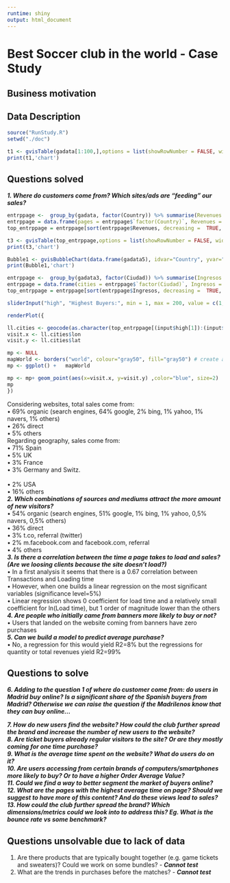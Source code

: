 ```yaml
---
runtime: shiny
output: html_document
---
```


 Best Soccer club in the world - Case Study
==========================================

## Business motivation
 
## Data Description

```r
source("RunStudy.R")
setwd("./doc")

t1 <- gvisTable(gadata[1:100,],options = list(showRowNumber = FALSE, width = 800, height = min(400,27*(nrow(gadata) + 1)), allowHTML = TRUE, page = 'disable'))
print(t1,'chart')

```

## Questions solved

***1. Where do customers come from? Which sites/ads are “feeding" our sales?<br>***
```r

entrppage <-  group_by(gadata, factor(Country)) %>% summarise(Revenues = sum(Revenues))
entrppage = data.frame(pages = entrppage$`factor(Country)`, Revenues = entrppage$Revenues)
top_entrppage = entrppage[sort(entrppage$Revenues, decreasing =  TRUE, index.return = TRUE)$ix,]

t3 <- gvisTable(top_entrppage,options = list(showRowNumber = FALSE, width = 800, height = min(400,27*(nrow(top_entrppage) + 1)), allowHTML = TRUE, page = 'disable'))
print(t3,'chart')

Bubble1 <- gvisBubbleChart(data.frame(gadata5), idvar="Country", yvar="Log_Trans", xvar="Rev_per_trans", colorvar="Revenues",sizevar="Revenues", options = list(showRowNumber = FALSE, width = 1000, height =800,sizeAxis = '{minValue: 0,  maxSize: 100}',axisTitlesPosition="out"))
print(Bubble1,'chart')

```

```r

entrppage <-  group_by(gadata3, factor(Ciudad)) %>% summarise(Ingresos = sum(Ingresos))
entrppage = data.frame(cities = entrppage$`factor(Ciudad)`, Ingresos = entrppage$Ingresos)
top_entrppage = entrppage[sort(entrppage$Ingresos, decreasing =  TRUE, index.return = TRUE)$ix,]

sliderInput("high", "Highest Buyers:", min = 1, max = 200, value = c(1,25))

renderPlot({

ll.cities <- geocode(as.character(top_entrppage[(input$high[1]):(input$high[2]),1]))
visit.x <- ll.cities$lon
visit.y <- ll.cities$lat

mp <- NULL
mapWorld <- borders("world", colour="gray50", fill="gray50") # create a layer of borders
mp <- ggplot() +   mapWorld

mp <- mp+ geom_point(aes(x=visit.x, y=visit.y) ,color="blue", size=2) 
mp
})

```

  Considering websites, total sales come from:<br>
    •	69% organic (search engines, 64% google, 2% bing, 1% yahoo, 1% navers, 1% others)<br>
    •	26% direct<br>
    •	5% others<br>
  Regarding geography, sales come from:<br>
    •	71% Spain<br>
    •	5% UK<br>
    •	3% France<br>
    •	3% Germany and Switz. <br>     
    •	2% USA<br>
    •	16% others<br>
***2. Which combinations of sources and mediums attract the more amount of new visitors?***<br>
  •	54% organic (search engines, 51% google, 1% bing, 1% yahoo, 0,5% navers, 0,5% others)<br>
  •	36% direct<br>
  •	3% t.co, referral (twitter)<br>
  •	2% m.facebook.com and facebook.com, referral<br>
  •	4% others<br>
***3. Is there a correlation between the time a page takes to load and sales? (Are we loosing clients because the site doesn’t load?)***<br>
  •	In a first analysis it seems that there is a 0.67 correlation between Transactions and Loading time<br>
  •	However, when one builds a linear regression on the most significant variables (significance level=5%)<br>
  •	Linear regression shows 0 coefficient for load time and a relatively small coefficient for ln(Load time), but 1 order of magnitude lower than the others<br>
***4. Are people who initially came from banners more likely to buy or not?***<br>
  •	Users that landed on the website coming from banners have zero purchases<br>
***5.	Can we build a model to predict average purchase?***<br>
  •	No, a regression for this would yield R2=8% but the regressions for quantity or total revenues yield R2=99%<br>

## Questions to solve
***6. Adding to the question 1 of where do customer come from: do users in Madrid buy online? Is a significant share of the Spanish buyers from Madrid? Otherwise we can raise the question if the Madrilenos know that they can buy online...***<br>


***7. How do new users find the website? How could the club further spread the brand and increase the number of new users to the website?***<br>
***8. Are ticket buyers already regular visitors to the site? Or are they mostly coming for one time purchase?***<br>
***9. What is the average time spent on the website? What do users do on it?***<br>
***10. Are users accessing from certain brands of computers/smartphones more likely to buy? Or to have a higher Order Average Value?***<br>
***11. Could we find a way to better segment the market of buyers online?***<br>
***12. What are the pages with the highest average time on page? Should we suggest to have more of this content? And do these views lead to sales?***<br>
***13. How could the club further spread the brand? Which dimensions/metrics could we look into to address this? Eg. What is the bounce rate vs some benchmark?*** <br>

## Questions unsolvable due to lack of data
1. Are there products that are typically bought together (e.g. game tickets and sweaters)? Could we work on some bundles? - ***Cannot test***<br>
2. What are the trends in purchases before the matches? - ***Cannot test***<br>
 <br>
 <br>